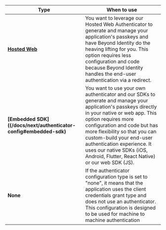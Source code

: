 | Type | When to use |
| --- | --- |
| **[Hosted Web](/authenticator-config#hosted-web)** | You want to leverage our Hosted Web Authenticator to generate and manage your application's passkeys and have Beyond Identity do the heaving lifting for you. This option requires less configuration and code because Beyond Identity handles the end-user authentication via a redirect. |
| **[Embedded SDK]((/docs/next/authenticator-config#embedded-sdk)** | You want to use your own authenticator and our SDKs to generate and manage your application's passkeys directly in your native or web app. This option requires more configuration and code but has more flexibility so that you can custom-build your end-user authentication experience. It uses our native SDKs (iOS, Android, Flutter, React Native) or our web SDK (JS).  |
|  **None** | If the authenticator configuration type is set to "none", it means that the application uses the client credentials grant type and does not use an authenticator. This configuration is designed to be used for machine to machine authentication | 


